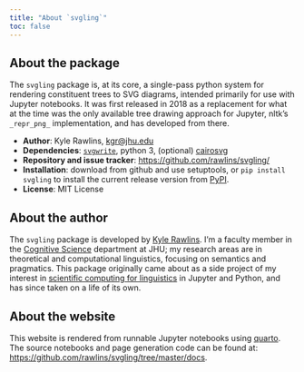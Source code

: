 ```yaml
---
title: "About `svgling`"
toc: false
---
```


## About the package

The `svgling` package is, at its core, a single-pass python system for
rendering constituent trees to SVG diagrams, intended primarily for use with
Jupyter notebooks. It was first released in 2018 as a replacement for what at
the time was the only available tree drawing approach for Jupyter, nltk's
`_repr_png_` implementation, and has developed from there.

* **Author**: Kyle Rawlins, [kgr@jhu.edu](kgr@jhu.edu)
* **Dependencies**: [`svgwrite`](https://pypi.org/project/svgwrite/), python 3, (optional) [cairosvg](https://cairosvg.org/)
* **Repository and issue tracker**: [https://github.com/rawlins/svgling/](https://github.com/rawlins/svgling/)
* **Installation**: download from github and use setuptools, or `pip install svgling` to install the current release version from [PyPI](https://pypi.org/project/svgling/).
* **License**: MIT License

## About the author

The `svgling` package is developed by [Kyle Rawlins](https://rawlins.io/). I'm
a faculty member in the [Cognitive Science](https://cogsci.jhu.edu/)
department at JHU; my research areas are in
theoretical and computational linguistics, focusing on semantics and
pragmatics. This package originally came about as a side project of my
interest in [scientific computing for linguistics](https://github.com/rawlins/lambda-notebook)
in Jupyter and Python, and has since taken on a life of its own.

## About the website

This website is rendered from runnable Jupyter notebooks using
[quarto](https://quarto.org/). The source notebooks and page generation code can be
found at:
[https://github.com/rawlins/svgling/tree/master/docs](https://github.com/rawlins/svgling/tree/master/docs).
